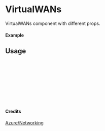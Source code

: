 
<Meta of={VirtualWANs} title="Azure/Networking/VirtualWANs" />

# VirtualWANs

VirtualWANs component with different props.

#### Example

<Canvas of={VirtualWANs.Primary} />

## Usage

```ts
import { VirtualWANs } from "yadl-ui";

const Example = () => {
  return (
      <VirtualWANs />
  );
};

export default Example;
```

#### Credits
[Azure/Networking](https://learn.microsoft.com/en-us/azure/architecture/icons/)
